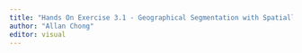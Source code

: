 ```yaml
---
title: "Hands On Exercise 3.1 - Geographical Segmentation with Spatially Constrained Clustering Techniques"
author: "Allan Chong"
editor: visual
---
```

